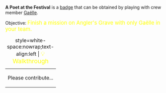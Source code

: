 '''A Poet at the Festival''' is a [[Badges|badge]] that can be obtained by playing with crew member [[Gaëlle_le_Bris|Gaëlle]].

Objective: <big style="color:yellow">Finish a mission on Angler's Grave with only Gaëlle in your team.</big>

{| class="mw-collapsible mw-collapsed"
|+ style=white-space:nowrap;text-align:left | <big style="color:yellow">💡 Walkthrough</big>
|-
| Please contribute...
|}